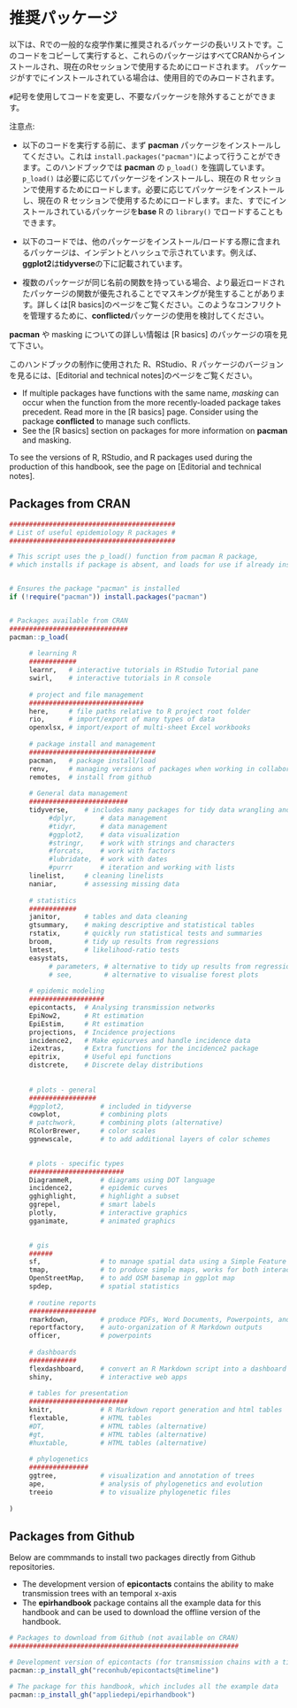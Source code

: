 # 推奨パッケージ

以下は、Rでの一般的な疫学作業に推奨されるパッケージの長いリストです。このコードをコピーして実行すると、これらのパッケージはすべてCRANからインストールされ、現在のRセッションで使用するためにロードされます。 パッケージがすでにインストールされている場合は、使用目的でのみロードされます。

`#`記号を使用してコードを変更し、不要なパッケージを除外することができます。

注意点:

-   以下のコードを実行する前に、まず **pacman** パッケージをインストールしてください。これは `install.packages("pacman")`によって行うことができます。このハンドブックでは **pacman** の `p_load()` を強調しています。`p_load()` は必要に応じてパッケージをインストールし、現在の R セッションで使用するためにロードします。必要に応じてパッケージをインストールし、現在の R セッションで使用するためにロードします。また、すでにインストールされているパッケージを**base** R の `library()` でロードすることもできます。

```{=html}
<!-- -->
```
-   以下のコードでは、他のパッケージをインストール/ロードする際に含まれるパッケージは、インデントとハッシュで示されています。例えば、**ggplot2**は**tidyverse**の下に記載されています。

-   複数のパッケージが同じ名前の関数を持っている場合、より最近ロードされたパッケージの関数が優先されることでマスキングが発生することがあります。詳しくは\[R basics\]のページをご覧ください。このようなコンフリクトを管理するために、**conflicted**パッケージの使用を検討してください。

**pacman** や masking についての詳しい情報は \[R basics\] のパッケージの項を見て下さい。

このハンドブックの制作に使用された R、RStudio、R パッケージのバージョンを見るには、\[Editorial and technical notes\]のページをご覧ください。\

-   If multiple packages have functions with the same name, *masking* can occur when the function from the more recently-loaded package takes precedent. Read more in the \[R basics\] page. Consider using the package **conflicted** to manage such conflicts.\
-   See the \[R basics\] section on packages for more information on **pacman** and masking.

To see the versions of R, RStudio, and R packages used during the production of this handbook, see the page on \[Editorial and technical notes\].

## Packages from CRAN

```r

##########################################
# List of useful epidemiology R packages #
##########################################

# This script uses the p_load() function from pacman R package, 
# which installs if package is absent, and loads for use if already installed


# Ensures the package "pacman" is installed
if (!require("pacman")) install.packages("pacman")


# Packages available from CRAN
##############################
pacman::p_load(
     
     # learning R
     ############
     learnr,   # interactive tutorials in RStudio Tutorial pane
     swirl,    # interactive tutorials in R console
        
     # project and file management
     #############################
     here,     # file paths relative to R project root folder
     rio,      # import/export of many types of data
     openxlsx, # import/export of multi-sheet Excel workbooks 
     
     # package install and management
     ################################
     pacman,   # package install/load
     renv,     # managing versions of packages when working in collaborative groups
     remotes,  # install from github
     
     # General data management
     #########################
     tidyverse,    # includes many packages for tidy data wrangling and presentation
          #dplyr,      # data management
          #tidyr,      # data management
          #ggplot2,    # data visualization
          #stringr,    # work with strings and characters
          #forcats,    # work with factors 
          #lubridate,  # work with dates
          #purrr       # iteration and working with lists
     linelist,     # cleaning linelists
     naniar,       # assessing missing data
     
     # statistics  
     ############
     janitor,      # tables and data cleaning
     gtsummary,    # making descriptive and statistical tables
     rstatix,      # quickly run statistical tests and summaries
     broom,        # tidy up results from regressions
     lmtest,       # likelihood-ratio tests
     easystats,
          # parameters, # alternative to tidy up results from regressions
          # see,        # alternative to visualise forest plots 
     
     # epidemic modeling
     ###################
     epicontacts,  # Analysing transmission networks
     EpiNow2,      # Rt estimation
     EpiEstim,     # Rt estimation
     projections,  # Incidence projections
     incidence2,   # Make epicurves and handle incidence data
     i2extras,     # Extra functions for the incidence2 package
     epitrix,      # Useful epi functions
     distcrete,    # Discrete delay distributions
     
     
     # plots - general
     #################
     #ggplot2,         # included in tidyverse
     cowplot,          # combining plots  
     # patchwork,      # combining plots (alternative)     
     RColorBrewer,     # color scales
     ggnewscale,       # to add additional layers of color schemes

     
     # plots - specific types
     ########################
     DiagrammeR,       # diagrams using DOT language
     incidence2,       # epidemic curves
     gghighlight,      # highlight a subset
     ggrepel,          # smart labels
     plotly,           # interactive graphics
     gganimate,        # animated graphics 

     
     # gis
     ######
     sf,               # to manage spatial data using a Simple Feature format
     tmap,             # to produce simple maps, works for both interactive and static maps
     OpenStreetMap,    # to add OSM basemap in ggplot map
     spdep,            # spatial statistics 
     
     # routine reports
     #################
     rmarkdown,        # produce PDFs, Word Documents, Powerpoints, and HTML files
     reportfactory,    # auto-organization of R Markdown outputs
     officer,          # powerpoints
     
     # dashboards
     ############
     flexdashboard,    # convert an R Markdown script into a dashboard
     shiny,            # interactive web apps
     
     # tables for presentation
     #########################
     knitr,            # R Markdown report generation and html tables
     flextable,        # HTML tables
     #DT,              # HTML tables (alternative)
     #gt,              # HTML tables (alternative)
     #huxtable,        # HTML tables (alternative) 
     
     # phylogenetics
     ###############
     ggtree,           # visualization and annotation of trees
     ape,              # analysis of phylogenetics and evolution
     treeio            # to visualize phylogenetic files
 
)

```

## Packages from Github

Below are commmands to install two packages directly from Github repositories.

-   The development version of **epicontacts** contains the ability to make transmission trees with an temporal x-axis\
-   The **epirhandbook** package contains all the example data for this handbook and can be used to download the offline version of the handbook.

```r
# Packages to download from Github (not available on CRAN)
##########################################################

# Development version of epicontacts (for transmission chains with a time x-axis)
pacman::p_install_gh("reconhub/epicontacts@timeline")

# The package for this handbook, which includes all the example data  
pacman::p_install_gh("appliedepi/epirhandbook")



```
